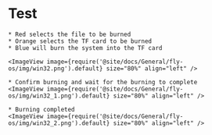 

# Test

    * Red selects the file to be burned
    * Orange selects the TF card to be burned
    * Blue will burn the system into the TF card

    <ImageView image={require('@site/docs/General/fly-os/img/win32.png').default} size="80%" align="left" />

    * Confirm burning and wait for the burning to complete
    <ImageView image={require('@site/docs/General/fly-os/img/win32_1.png').default} size="80%" align="left" />

    * Burning completed
    <ImageView image={require('@site/docs/General/fly-os/img/win32_2.png').default} size="80%" align="left" />